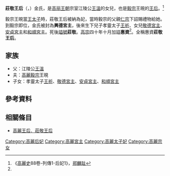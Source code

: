 '''莊敬王后'''（{{lang|ko|장경왕후}}，{{bd|?||?|catIdx=Y}}）金氏，是[[高麗|高丽王朝]]宗室江陵公[[王溫_(江陵公)|王溫]]的女兒，也是[[高麗毅宗|毅宗]]王晛的[[王后|王后]]。<ref name= "gls">《[[高麗史|高麗史]]88卷-列傳1-后妃1》，[[郑麟趾|郑麟趾]]</ref>

毅宗王晛當[[王太子|王太子]]時，莊敬王后被納為妃，當時毅宗的父親[[高麗仁宗|仁宗]]下詔賜禮物給她。到毅宗即位，金氏被封為'''興德宮主'''，後來生下兒子孝靈太子[[王祈|王祈]]、女兒[[敬德宮主|敬德宮主]]、[[安貞宮主|安貞宮主]]和[[和順宮主|和順宮主]]。死後[[謚號|謚號]]'''莊敬'''。[[高麗高宗|高宗]]四十年十月加謚'''惠資'''<ref name= "gls"/>。全稱惠資'''莊敬王后'''。

== 家族 ==
* 父：江陵公[[王溫_(江陵公)|王溫]]
* 夫：[[高麗毅宗|高麗毅宗]]王晛
* 子女：孝靈太子[[王祈|王祈]]、[[敬德宮主|敬德宮主]]、[[安貞宮主|安貞宮主]]、[[和順宮主|和順宮主]]

== 參考資料 ==
{{reflist}}

== 相關條目 ==
*[[高麗國王配偶列表#莊敬王后金氏|高麗王后．莊敬王后]]

{{高麗王后}}

[[Category:高麗后妃|Category:高麗后妃]]
[[Category:高麗宮主|Category:高麗宮主]]
[[Category:高麗太子妃|Category:高麗太子妃]]
[[Category:高麗宗女|Category:高麗宗女]]